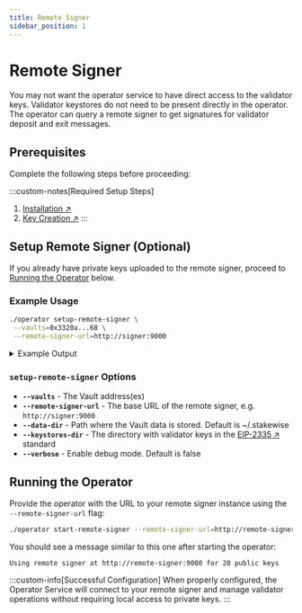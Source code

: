 ```yaml
---
title: Remote Signer
sidebar_position: 1
---
```



# Remote Signer

You may not want the operator service to have direct access to the validator keys. Validator keystores do not need to be present directly in the operator. The operator can query a remote signer to get signatures for validator deposit and exit messages.
## Prerequisites

Complete the following steps before proceeding:

:::custom-notes[Required Setup Steps]
  1. [Installation ↗](../installation)
  2. [Key Creation ↗](../key-creation)
:::

## Setup Remote Signer (Optional)

If you already have private keys uploaded to the remote signer, proceed to [Running the Operator](#running-the-operator) below.

### Example Usage

```bash
./operator setup-remote-signer \
 --vaults=0x3320a...68 \
 --remote-signer-url=http://signer:9000
```

<details className="custom-details">
<summary>Example Output</summary>

```
Successfully imported 20 keys into remote signer.
Remove local keystores? [y/N]: y
Removed keystores from local filesystem.
Done. Successfully configured operator to use remote signer for 20 public key(s)!
```
</details>

### `setup-remote-signer` Options

  - **`--vaults`** - The Vault address(es)
  - **`--remote-signer-url`** - The base URL of the remote signer, e.g. `http://signer:9000`
  - **`--data-dir`** - Path where the Vault data is stored. Default is ~/.stakewise
  - **`--keystores-dir`** - The directory with validator keys in the [EIP-2335 ↗](https://eips.ethereum.org/EIPS/eip-2335) standard
  - **`--verbose`** - Enable debug mode. Default is false

## Running the Operator

Provide the operator with the URL to your remote signer instance using the `--remote-signer-url` flag:

```bash
./operator start-remote-signer --remote-signer-url=http://remote-signer:9000 ...
```

You should see a message similar to this one after starting the operator:

```
Using remote signer at http://remote-signer:9000 for 20 public keys
```

:::custom-info[Successful Configuration]
  When properly configured, the Operator Service will connect to your remote signer and manage validator operations without requiring local access to private keys.
:::
